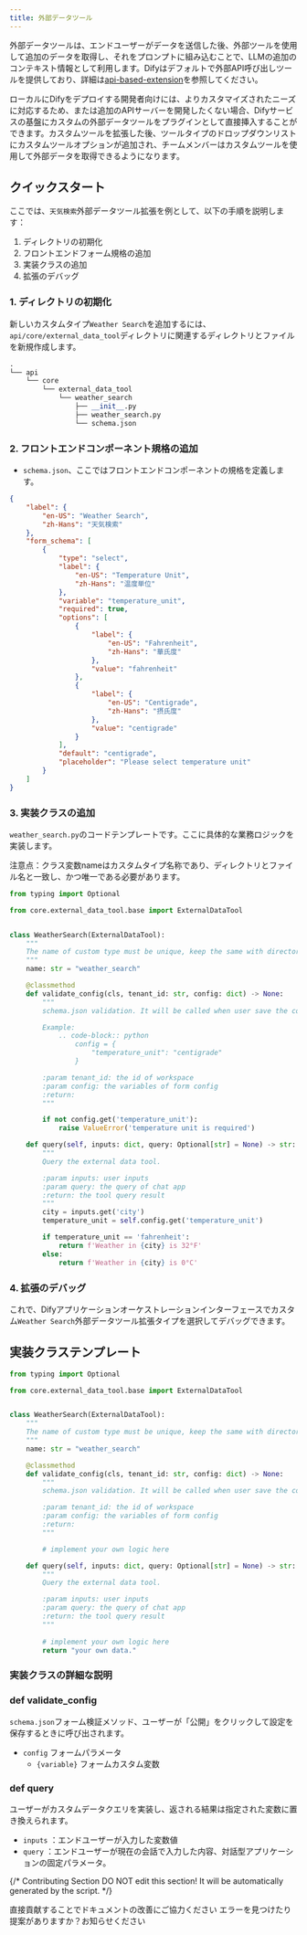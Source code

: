 ```yaml
---
title: 外部データツール
---
```



外部データツールは、エンドユーザーがデータを送信した後、外部ツールを使用して追加のデータを取得し、それをプロンプトに組み込むことで、LLMの追加のコンテキスト情報として利用します。Difyはデフォルトで外部API呼び出しツールを提供しており、詳細は[api-based-extension](/zh-hans/guides/tools/extensions/api-based/api-based-extension)を参照してください。

ローカルにDifyをデプロイする開発者向けには、よりカスタマイズされたニーズに対応するため、または追加のAPIサーバーを開発したくない場合、Difyサービスの基盤にカスタムの外部データツールをプラグインとして直接挿入することができます。カスタムツールを拡張した後、ツールタイプのドロップダウンリストにカスタムツールオプションが追加され、チームメンバーはカスタムツールを使用して外部データを取得できるようになります。

## クイックスタート

ここでは、`天気検索`外部データツール拡張を例として、以下の手順を説明します：

1. ディレクトリの初期化
2. フロントエンドフォーム規格の追加
3. 実装クラスの追加
4. 拡張のデバッグ

### 1. **ディレクトリの初期化**

新しいカスタムタイプ`Weather Search`を追加するには、`api/core/external_data_tool`ディレクトリに関連するディレクトリとファイルを新規作成します。

```python
.
└── api
    └── core
        └── external_data_tool
            └── weather_search
                ├── __init__.py
                ├── weather_search.py
                └── schema.json
```

### 2. **フロントエンドコンポーネント規格の追加**

* `schema.json`、ここではフロントエンドコンポーネントの規格を定義します。

```json
{
    "label": {
        "en-US": "Weather Search",
        "zh-Hans": "天気検索"
    },
    "form_schema": [
        {
            "type": "select",
            "label": {
                "en-US": "Temperature Unit",
                "zh-Hans": "温度単位"
            },
            "variable": "temperature_unit",
            "required": true,
            "options": [
                {
                    "label": {
                        "en-US": "Fahrenheit",
                        "zh-Hans": "華氏度"
                    },
                    "value": "fahrenheit"
                },
                {
                    "label": {
                        "en-US": "Centigrade",
                        "zh-Hans": "摂氏度"
                    },
                    "value": "centigrade"
                }
            ],
            "default": "centigrade",
            "placeholder": "Please select temperature unit"
        }
    ]
}
```

### 3. 実装クラスの追加

`weather_search.py`のコードテンプレートです。ここに具体的な業務ロジックを実装します。

<Warning>
注意点：クラス変数nameはカスタムタイプ名称であり、ディレクトリとファイル名と一致し、かつ唯一である必要があります。
</Warning>

```python
from typing import Optional

from core.external_data_tool.base import ExternalDataTool


class WeatherSearch(ExternalDataTool):
    """
    The name of custom type must be unique, keep the same with directory and file name.
    """
    name: str = "weather_search"

    @classmethod
    def validate_config(cls, tenant_id: str, config: dict) -> None:
        """
        schema.json validation. It will be called when user save the config.

        Example:
            .. code-block:: python
                config = {
                    "temperature_unit": "centigrade"
                }

        :param tenant_id: the id of workspace
        :param config: the variables of form config
        :return:
        """

        if not config.get('temperature_unit'):
            raise ValueError('temperature unit is required')

    def query(self, inputs: dict, query: Optional[str] = None) -> str:
        """
        Query the external data tool.

        :param inputs: user inputs
        :param query: the query of chat app
        :return: the tool query result
        """
        city = inputs.get('city')
        temperature_unit = self.config.get('temperature_unit')

        if temperature_unit == 'fahrenheit':
            return f'Weather in {city} is 32°F'
        else:
            return f'Weather in {city} is 0°C'
```

### 4. **拡張のデバッグ**

これで、Difyアプリケーションオーケストレーションインターフェースでカスタム`Weather Search`外部データツール拡張タイプを選択してデバッグできます。

## 実装クラステンプレート

```python
from typing import Optional

from core.external_data_tool.base import ExternalDataTool


class WeatherSearch(ExternalDataTool):
    """
    The name of custom type must be unique, keep the same with directory and file name.
    """
    name: str = "weather_search"

    @classmethod
    def validate_config(cls, tenant_id: str, config: dict) -> None:
        """
        schema.json validation. It will be called when user save the config.

        :param tenant_id: the id of workspace
        :param config: the variables of form config
        :return:
        """

        # implement your own logic here

    def query(self, inputs: dict, query: Optional[str] = None) -> str:
        """
        Query the external data tool.

        :param inputs: user inputs
        :param query: the query of chat app
        :return: the tool query result
        """
       
        # implement your own logic here
        return "your own data."
```

### 実装クラスの詳細な説明

### def validate\_config

`schema.json`フォーム検証メソッド、ユーザーが「公開」をクリックして設定を保存するときに呼び出されます。

* `config` フォームパラメータ
  * `{variable}` フォームカスタム変数

### def query

ユーザーがカスタムデータクエリを実装し、返される結果は指定された変数に置き換えられます。

* `inputs` ：エンドユーザーが入力した変数値
* `query` ：エンドユーザーが現在の会話で入力した内容、対話型アプリケーションの固定パラメータ。

{/*
Contributing Section
DO NOT edit this section!
It will be automatically generated by the script.
*/}

<CardGroup cols="2">
    <Card
        title="このページを編集する"
        icon="pen-to-square"
        href="https://github.com/langgenius/dify-docs-mintlify/edit/main/ja-jp/guides/extension/code-based-extension/external-data-tool.mdx"
    >
        直接貢献することでドキュメントの改善にご協力ください
    </Card>
    <Card
        title="問題を報告する"
        icon="github"
        href="https://github.com/langgenius/dify-docs-mintlify/issues/new?title=ドキュメントの問題%3A%20nal-data-t&body=%23%23%20問題の説明%0A%3C%21--%20発見した問題について簡単に説明してください%20--%3E%0A%0A%23%23%20ページリンク%0Ahttps%3A%2F%2Fgithub.com%2Flanggenius%2Fdify-docs-mintlify%2Fblob%2Fmain%2Fja-jp/guides/extension/code-based-extension%2Fexternal-data-tool.mdx%0A%0A%23%23%20提案される変更%0A%3C%21--%20特定の変更案がある場合は、ここで説明してください%20--%3E%0A%0A%3C%21--%20ドキュメントの品質向上にご協力いただきありがとうございます！%20--%3E"
    >
        エラーを見つけたり提案がありますか？お知らせください
    </Card>
</CardGroup>
